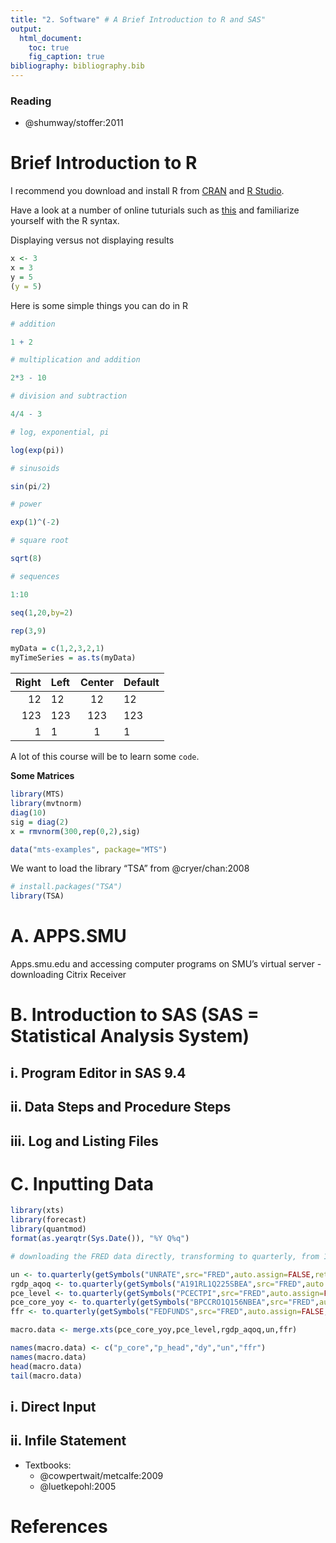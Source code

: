 ```yaml
---
title: "2. Software" # A Brief Introduction to R and SAS"  
output: 
  html_document:
    toc: true
    fig_caption: true
bibliography: bibliography.bib    
---
```


### Reading 

* @shumway/stoffer:2011
  
  
# Brief Introduction to R

I recommend you download and install R from [CRAN](https://cran.r-project.org/) and [R Studio](https://www.rstudio.com/).

Have a look at a number of online tuturials such as [this](https://www.otexts.org/fpp/using-r) and familiarize yourself with the R syntax.

Displaying versus not displaying results

```r
x <- 3
x = 3
y = 5
(y = 5)

```

Here is some simple things you can do in R

```r
# addition

1 + 2

# multiplication and addition

2*3 - 10

# division and subtraction

4/4 - 3

# log, exponential, pi

log(exp(pi))

# sinusoids

sin(pi/2)

# power

exp(1)^(-2)

# square root

sqrt(8)

# sequences

1:10

seq(1,20,by=2)

rep(3,9)

```

```r
myData = c(1,2,3,2,1)
myTimeSeries = as.ts(myData)
```


  Right     Left     Center     Default
-------     ------ ----------   -------
     12     12        12            12
    123     123       123          123
      1     1          1             1

A lot of this course will be to learn some `code`.

__Some Matrices__

```r
library(MTS)
library(mvtnorm)
diag(10)
sig = diag(2)
x = rmvnorm(300,rep(0,2),sig)
```

```r
data("mts-examples", package="MTS")
```

We want to load the library "TSA" from @cryer/chan:2008
```r
# install.packages("TSA")
library(TSA)
```

# A. APPS.SMU

Apps.smu.edu and accessing computer programs on SMU's virtual server - downloading Citrix Receiver

# B. Introduction to SAS (SAS = Statistical Analysis System)

## i. Program Editor in SAS 9.4

## ii. Data Steps and Procedure Steps

## iii. Log and Listing Files

# C. Inputting Data

```r
library(xts)
library(forecast)
library(quantmod)
format(as.yearqtr(Sys.Date()), "%Y Q%q")
```

```r
# downloading the FRED data directly, transforming to quarterly, from 1985

un <- to.quarterly(getSymbols("UNRATE",src="FRED",auto.assign=FALSE,return.class="xts")['1985/'], OHLC = FALSE)  
rgdp_aqoq <- to.quarterly(getSymbols("A191RL1Q225SBEA",src="FRED",auto.assign=FALSE,return.class="xts")['1985/'], OHLC = FALSE) 
pce_level <- to.quarterly(getSymbols("PCECTPI",src="FRED",auto.assign=FALSE,return.class="xts")['1985/'], OHLC = FALSE)
pce_core_yoy <- to.quarterly(getSymbols("BPCCRO1Q156NBEA",src="FRED",auto.assign=FALSE,return.class="xts")['1985/'], OHLC = FALSE)
ffr <- to.quarterly(getSymbols("FEDFUNDS",src="FRED",auto.assign=FALSE,return.class="xts")['1985/'], OHLC = FALSE)

macro.data <- merge.xts(pce_core_yoy,pce_level,rgdp_aqoq,un,ffr)

names(macro.data) <- c("p_core","p_head","dy","un","ffr")
names(macro.data)
head(macro.data)
tail(macro.data)

```
  
## i. Direct Input

## ii. Infile Statement

* Textbooks: 
  + @cowpertwait/metcalfe:2009
  + @luetkepohl:2005

# References